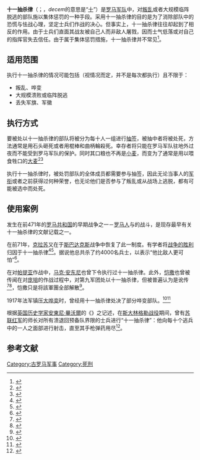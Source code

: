 '''十一抽杀律'''（{{lang-en|'''Decimation'''}}；{{lang-la|'''Decimatio'''}}，''decem''的意思是“[[十|十]]”）是[[罗马军团|罗马军队]]中，对[[叛乱|叛乱]]或者大规模临阵脱逃的部队施以集体惩罚的一种手段。采用十一抽杀律的目的是为了消除部队中的恐慌与怯战心理，坚定士兵们作战的决心。但事实上，十一抽杀律往往却起到了相反的作用。由于士兵们直面其战友被自己人而非敌人屠戮，因而士气低落或对自己的指挥官失去信任。由于属于集体惩罚措施，十一抽杀律并不常见<ref name="ISBN 0521882699">{{cite book|isbn=0521882699|publisher=Cambridge University Press|year=2008|title=Roman Military Service: Ideologies of Discipline in the Late Republic and Early Principate|pages=124-125|chapter=Decimation|chapterurl=http://books.google.com/books?id=OhI1okJ5l6MC&pg=RA1-PA125&dq=Decimation+471+BC&ei=eIZUSf2PDZ-eMrSw9YME&hl=zh-CN|author=Sara Elise Phang|language=en|access-date=2008-12-26|archive-date=2016-06-23|archive-url=https://web.archive.org/web/20160623185157/https://books.google.com/books?id=OhI1okJ5l6MC&pg=RA1-PA125&dq=Decimation+471+BC&ei=eIZUSf2PDZ-eMrSw9YME&hl=zh-CN|dead-url=no}}</ref>。

== 适用范围 ==
执行十一抽杀律的情况可能包括（视情况而定，并不是每次都执行）且不限于：
* 叛乱、哗变
* 大规模溃败或临阵脱逃
* 丢失军旗、军徽

== 执行方式 ==
要被处以十一抽杀律的部队将被分为每十人一组进行[[抽签|抽签]]，被抽中者将被处死，方法通常是用石头砸死或者用棍棒和曲柄輪殺死。幸存者将只能在罗马军队驻地外过夜而不能受到罗马军队的保护。同时其口粮也不再是[[小麦|小麦]]，而变为了通常是用以喂食牲口的[[大麦|大麦]]<ref name="ISBN 0816608636">{{cite book|isbn=0816608636|publisher=University of Minnesota Press|year=1979|title=Mark Antony: A Biography|pages=178|chapter=PARTHIA INVICTA|chapterurl=http://books.google.com/books?id=Pos8_zvVYDUC&pg=PA178&dq=wheat+barley+Decimation&ei=XHRUSa-xKpeOMrv35aQK&hl=zh-CN|author=Eleanor Goltz Huzar|language=en|access-date=2008-12-26|archive-date=2019-10-20|archive-url=https://web.archive.org/web/20191020062157/https://books.google.com/books?id=Pos8_zvVYDUC&pg=PA178&dq=wheat+barley+Decimation&ei=XHRUSa-xKpeOMrv35aQK&hl=zh-CN|dead-url=no}}</ref><ref name="ISBN 0470224533">{{cite book|isbn=0470224533|publisher=John Wiley and Sons|year=2008|title=Mark Antony's Heroes: How the Third Gallica Legion Saved an Apostle and Created an Emperor|pages=56|chapter=Mark Antony's Mistake|chapterurl=http://books.google.com/books?id=jd3Ms-k34FIC&pg=PA56&dq=wheat+barley+Decimation&ei=XHRUSa-xKpeOMrv35aQK&hl=zh-CN|author=Stephen Dando-Collins|language=en|access-date=2008-12-26|archive-date=2019-10-21|archive-url=https://web.archive.org/web/20191021025723/https://books.google.com/books?id=jd3Ms-k34FIC&pg=PA56&dq=wheat+barley+Decimation&ei=XHRUSa-xKpeOMrv35aQK&hl=zh-CN|dead-url=no}}</ref>

执行十一抽杀律时，被处罚部队的全体成员都需要参与抽签，因此无论当事人的[[军衔|军衔]]或者之前获得过何种荣誉，也无论他们是否参与了叛乱或从战场上逃脱，都有可能被选中而处死。

== 使用案例 ==
发生在前471年的[[罗马共和国|罗马共和国]]的早期战争之一－[[罗马人|罗马人]]与{{en-link|沃尔斯奇人|Volsci}}的战斗，是现存最早有关十一抽杀律的文献记载之一{{r|ISBN 0521882699}}。

在前71年，[[克拉苏|克拉苏]]又在于[[斯巴达克斯|斯巴达克斯]]战争中恢复了此一制度。有学者将[[斯巴达克起义|战争的胜利]]归因于十一抽杀律<ref>{{cite_web|url=http://www.365zn.com/wjzm/htm/123.htm|title=古罗马起义将领斯巴达克为何率军南下|accessdate=2008-12-26|archive-url=https://web.archive.org/web/20090515125446/http://www.365zn.com/wjzm/htm/123.htm|archive-date=2009-05-15|dead-url=yes}}</ref><ref>{{cite_web|url=http://mil.anhuinews.com/system/2003/03/17/000275291.shtml|title=斯巴达克斯起义|accessdate=2008-12-26|archive-url=https://web.archive.org/web/20081110214822/http://mil.anhuinews.com/system/2003/03/17/000275291.shtml|archive-date=2008-11-10|dead-url=yes}}</ref>。据说他总共杀了约4000名兵士，以表示“他比敌人更可怕”<ref>{{cite book|title=世界历史词典|publisher=上海辞书出版社|year=1985|pages=7|language=zh}}</ref>。

在对[[帕提亚|帕提亚]]作战中，[[马克·安东尼|马克·安东尼]]也曾下令执行过十一抽杀律{{r|ISBN 0816608636|ISBN 0470224533}}。此外，[[恺撒|恺撒]]也曾被传闻在对[[格奈乌斯·庞培|庞培]]的作战过程中，对第九军团处以十一抽杀律，但被普遍认为是讹传<ref>{{cite_web|url=http://www.worldhistoryblog.com/2006/11/did-julius-caesar-decimate-legion.html|title=Did Julius Caesar Decimate Legion?|language=en|accessdate=2008-12-26|archive-url=https://web.archive.org/web/20081026115843/http://www.worldhistoryblog.com/2006/11/did-julius-caesar-decimate-legion.html|archive-date=2008-10-26|dead-url=yes}}</ref><ref>{{cite book|isbn=0300120486|publisher=Yale University Press|year=2006|title=Caesar: Life of a Colossus|pages=407|author=Adrian Goldsworthy|language=en}}</ref>，恺撒只是将該軍團全部解散<ref>{{cite book|isbn=7100022029|publisher=商务印书馆|year=1996|title=罗马十二帝王传|chapter=第一卷 神圣的朱里乌斯传 第69节|pages=34|author=苏维托尼乌斯|others=张竹明 王乃新 蒋平译|language=zh}}</ref>。

1917年法军镇压[[1917年法军哗变|大哗变]]时，曾经用十一抽杀律处决了部分哗变部队。<ref name="crf">{{Cite web |url=https://www.crf-usa.org/bill-of-rights-in-action/bria-17-3-a-the-french-army-mutinies-of-world-war-i |title=The French Army Mutinies of World War I |accessdate=2019-08-19 |archive-date=2019-07-29 |archive-url=https://web.archive.org/web/20190729074859/https://www.crf-usa.org/bill-of-rights-in-action/bria-17-3-a-the-french-army-mutinies-of-world-war-i |dead-url=no }}</ref><ref name="isj">{{Cite web |url=http://isj.org.uk/the-mutiny-in-the-french-army-in-1917/ |title=The Third Republic, the war and the mutiny in the French Army in 1917 |accessdate=2019-08-19 |archive-date=2019-08-24 |archive-url=https://web.archive.org/web/20190824172236/http://isj.org.uk/the-mutiny-in-the-french-army-in-1917/ |dead-url=no }}</ref>

根据[[英国|英国]][[历史学家|历史学家]][[安東尼·畢沃爾|安東尼·畢沃爾]]的《{{tsl|en|Stalingrad (book)|斯大林格勒 (书籍)|斯大林格勒}}》之记述，在[[斯大林格勒战役|斯大林格勒战役]]期间，曾有[[苏联红军|苏联红军]]的师长对所有溃退回预备队界限的士兵进行“十一抽杀律”：他向每十个逃兵中的一人之面部进行射击，直至其手枪弹药用尽<ref>{{cite book|isbn=0140249850|publisher=Viking|year=1998|title=Stalingrad: The Fateful Siege 1942-43|pages=117|author=[[安東尼·畢沃爾|Antony Beevor]]|language=en}}</ref>。

==参考文献==
{{Reflist|2}}

[[Category:古罗马军事|Category:古罗马军事]]
[[Category:死刑|Category:死刑]]